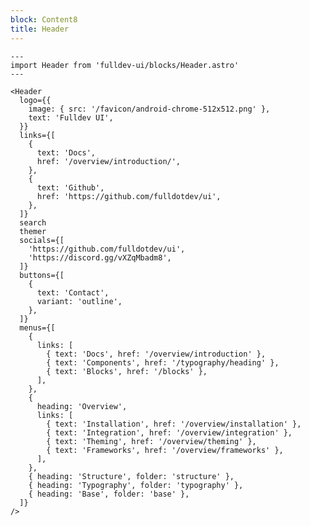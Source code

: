 ```yaml
---
block: Content8
title: Header
---
```


```astro live
---
import Header from 'fulldev-ui/blocks/Header.astro'
---

<Header
  logo={{
    image: { src: '/favicon/android-chrome-512x512.png' },
    text: 'Fulldev UI',
  }}
  links={[
    {
      text: 'Docs',
      href: '/overview/introduction/',
    },
    {
      text: 'Github',
      href: 'https://github.com/fulldotdev/ui',
    },
  ]}
  search
  themer
  socials={[
    'https://github.com/fulldotdev/ui',
    'https://discord.gg/vXZqMbadm8',
  ]}
  buttons={[
    {
      text: 'Contact',
      variant: 'outline',
    },
  ]}
  menus={[
    {
      links: [
        { text: 'Docs', href: '/overview/introduction' },
        { text: 'Components', href: '/typography/heading' },
        { text: 'Blocks', href: '/blocks' },
      ],
    },
    {
      heading: 'Overview',
      links: [
        { text: 'Installation', href: '/overview/installation' },
        { text: 'Integration', href: '/overview/integration' },
        { text: 'Theming', href: '/overview/theming' },
        { text: 'Frameworks', href: '/overview/frameworks' },
      ],
    },
    { heading: 'Structure', folder: 'structure' },
    { heading: 'Typography', folder: 'typography' },
    { heading: 'Base', folder: 'base' },
  ]}
/>
```
